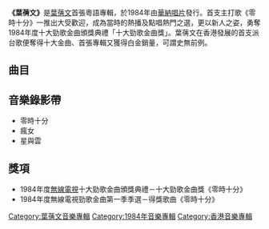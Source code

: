{{Infobox Album 
| Name		= 葉蒨文
| Type		= [[專輯|專輯]]
| Artist	= [[葉蒨文|葉蒨文]] 
| Cover		= 葉蒨文_同名專輯1984.jpg 
| Released  	= 1984年
| Recorded  	= 1983年－1984年
| Length        = 
| Genre		= [[粵語流行音樂|粵語流行音樂]] 
| Label		= [[華納唱片|華納唱片]]
| Producer	= 
| Last album	= [[暢銷精選集_(葉蒨文專輯)|暢銷精選集]]<br>（1983年）
| This album	= '''葉蒨文'''<br>（1984年）
| Next album	= [[長夜_My_Love_Goodnight|長夜 My Love Goodnight]]<br>（1985年4月）
}}

'''《葉蒨文》'''是[[葉蒨文|葉蒨文]]首張粵語專輯，於1984年由[[華納唱片_(香港)|華納唱片]]發行。首支主打歌《零時十分》一推出大受歡迎，成為當時的熱播及點唱熱門之選，更以新人之姿，勇奪1984年度十大勁歌金曲頒獎典禮「十大勁歌金曲獎」。葉蒨文在香港發展的首支派台歌便奪得十大金曲、首張專輯又獲得白金銷量，可謂史無前例。

==曲目==
{{Tracklist
| collapsed = 
| headline = 
| font_size = 
| total_length = 

| all_writing = 
| all_music = 
| all_lyrics = 
| all_arranger = 
| all_producer = 
| all_except = 

| writing_credits = 
| music_credits = yes
| lyrics_credits = yes
| arranger_credits = yes
| producer_credits = 
| extra_column = 
| longnote_column = yes

| title1 = 零時十分
| note1 = 
| longnote1 = '''第一主打'''<br>監製：林子祥
| music1 = [[林子祥|林子祥]]
| lyrics1 = [[林振強|林振強]]
| arranger1 = [[鮑比達|鮑比達]] 
| producer1 = 
| extra1 = 
| length1 = 

| title2 = 瘋女
| note2 = 
| longnote2 = '''第二主打'''
| music2 = 鮑比達
| lyrics2 = 林振強
| arranger2 = 鮑比達
| producer2 = 
| extra2 = 
| length2 = 

| title3 = 愛得太盡
| note3 = 
| longnote3 = 改編自The Shirelles的歌曲 《Dedicated To The One I Love》
| music3 = Lowman Pauling<br>Ralph Bass
| lyrics3 = [[鄭國江|鄭國江]]
| arranger3 = 鮑比達
| producer3 = 
| extra3 = 
| length3 = 

| title4 = 將來那天
| note4 = 
| longnote4 = 改編自[[ABBA|ABBA]]的歌曲 《Hasta Mañana》
| music4 = Benny Andersson<br>Björn Ulvaeus<br>Stig Anderson
| lyrics4 = 鄭國江
| arranger4 = 鮑比達
| producer4 = 
| extra4 = 
| length4 = 

| title5 = 情話綿綿
| note5 = 
| longnote5 = 改編自[[彼得、保羅和瑪麗|Peter, Paul and Mary]]的歌曲《No Other Name》
| music5 = Noel Stookey
| lyrics5 = 鄭國江
| arranger5 = 鮑比達
| producer5 = 
| extra5 = 
| length5 = 

| title6 = She Works Hard For The Money
| note6 = 英
| longnote6 = 原唱者為Donna Summer
| music6 = [[唐娜·桑默|Donna Summer]]<br>Michael Omartian
| lyrics6 = 
| arranger6 = 
| producer6 = 
| extra6 = 
| length6 = 

| title7 = 星與雲
| note7 = 
| longnote7 = '''第三主打'''<br>改編自Lucy Simon的歌曲 《I Have A Song》
| music7 = Lucy Simon
| lyrics7 = 林振強
| arranger7 = 鮑比達
| producer7 = 
| extra7 = 
| length7 = 

| title8 = 新雙星情歌
| note8 = 
| longnote8 = 
| music8 = [[許冠傑|許冠傑]]
| lyrics8 = 許冠傑
| arranger8 = 鮑比達
| producer8 = 
| extra8 = 
| length8 = 

| title9 = 千金難得美人心
| note9 = 
| longnote9 = 改編自Inez & Charlie Foxx的歌曲 《Mockingbird》
| music9 = Inez Foxx<br>Charlie Foxx
| lyrics9 = 林振強
| arranger9 = 鮑比達
| producer9 = 
| extra9 = 
| length9 = 

| title10 = 可能
| note10 = 
| longnote10 = 改編自[[蘇芮|蘇芮]]的歌曲 《是否》
| music10 = [[羅大佑|羅大佑]]
| lyrics10 = 鄭國江
| arranger10 = 鮑比達
| producer10 = 
| extra10 = 
| length10 = 

| title11 = Never Gonna Let You Go
| note11 = 英）（林子祥合唱
| longnote11 = 原唱者為Joe Pizzulo和Leza Miller
| music11 = Barry Mann
| lyrics11 = Cynthia Weil
| arranger11 = 
| producer11 = 
| extra11 = 
| length11 = 
}}

<!-- ==發行版本== -->

==音樂錄影帶==
*零時十分
*瘋女
*星與雲

==獎項==
*1984年度[[無線電視|無線電視]]十大勁歌金曲頒獎典禮－十大勁歌金曲獎《零時十分》
*1984年度無線電視勁歌金曲第一季季選－得獎歌曲《零時十分》

<!-- ==參考資料== -->

<!-- ==外部連結== -->

{{葉蒨文}}

[[Category:葉蒨文音樂專輯|Category:葉蒨文音樂專輯]]
[[Category:1984年音樂專輯|Category:1984年音樂專輯]]
[[Category:香港音樂專輯|Category:香港音樂專輯]]